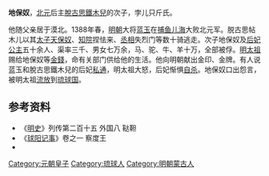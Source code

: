 '''地保奴'''，[[北元|北元]]后主[[脱古思帖木儿|脫古思鐵木兒]]的次子，孛儿只斤氏。

他随父亲居于漠北。1388年春，[[明朝|明朝]]大将[[蓝玉|蓝玉]]在[[貝爾湖|捕鱼儿海]]大败北元军。脱古思帖木儿以其[[储君|太子]][[天保奴|天保奴]]、[[枢密使|知院]]捏怯来、[[丞相|丞相]]失烈门等数十骑逃走。次子地保奴及[[后|后]][[妃|妃]][[公主|公主]]五十余人、渠率三千、男女七万余，马、驼、牛、羊十万，全部被俘。[[朱元璋|明太祖]]赐给地保奴等[[貨幣|金錢]]，命有关部门供给他的生活。他向明朝献出金印、金牌。有人说蓝玉和脫古思鐵木兒的后妃[[通奸|私通]]，明太祖大怒，后妃惭惧[[自杀|自杀]]。地保奴口出怨言，被明太祖[[流放|流放]]到[[琉球国|琉球国]]。

==参考资料==
*《[[明史|明史]]》列传第二百十五 外国八 鞑靼
*《[[球阳记事|球阳记事]]》卷之一 察度王
*{{cite book|title=《中国民族史人物辞典》|author=高文德 主编}}

[[Category:元朝皇子|Category:元朝皇子]]
[[Category:琉球人|Category:琉球人]]
[[Category:明朝蒙古人|Category:明朝蒙古人]]